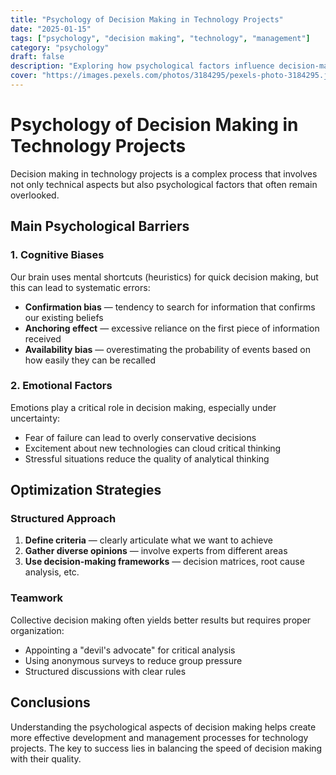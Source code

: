 ```yaml
---
title: "Psychology of Decision Making in Technology Projects"
date: "2025-01-15"
tags: ["psychology", "decision making", "technology", "management"]
category: "psychology"
draft: false
description: "Exploring how psychological factors influence decision-making processes in IT projects and ways to optimize them."
cover: "https://images.pexels.com/photos/3184295/pexels-photo-3184295.jpeg?auto=compress&cs=tinysrgb&w=800"
---
```


# Psychology of Decision Making in Technology Projects

Decision making in technology projects is a complex process that involves not only technical aspects but also psychological factors that often remain overlooked.

## Main Psychological Barriers

### 1. Cognitive Biases

Our brain uses mental shortcuts (heuristics) for quick decision making, but this can lead to systematic errors:

- **Confirmation bias** — tendency to search for information that confirms our existing beliefs
- **Anchoring effect** — excessive reliance on the first piece of information received
- **Availability bias** — overestimating the probability of events based on how easily they can be recalled

### 2. Emotional Factors

Emotions play a critical role in decision making, especially under uncertainty:

- Fear of failure can lead to overly conservative decisions
- Excitement about new technologies can cloud critical thinking
- Stressful situations reduce the quality of analytical thinking

## Optimization Strategies

### Structured Approach

1. **Define criteria** — clearly articulate what we want to achieve
2. **Gather diverse opinions** — involve experts from different areas
3. **Use decision-making frameworks** — decision matrices, root cause analysis, etc.

### Teamwork

Collective decision making often yields better results but requires proper organization:

- Appointing a "devil's advocate" for critical analysis
- Using anonymous surveys to reduce group pressure
- Structured discussions with clear rules

## Conclusions

Understanding the psychological aspects of decision making helps create more effective development and management processes for technology projects. The key to success lies in balancing the speed of decision making with their quality.